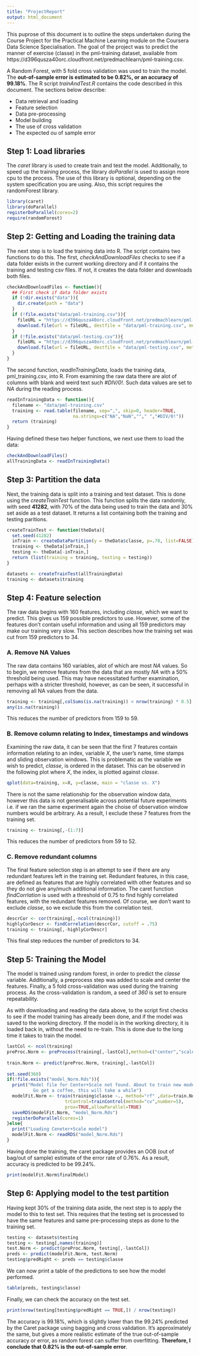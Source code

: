```yaml
---
title: "ProjectReport"
output: html_document
---
```


This puprose of this document is to outline the steps undertaken during the Course Project for the Practical Machine Learning module on the Coursera Data Science Specialisation. The goal of the project was to predict the manner of exercise (classe) in the pml-training dataset, available from https://d396qusza40orc.cloudfront.net/predmachlearn/pml-training.csv. 

A Random Forest, with 5 fold cross validation was used to train the model. The **out-of-sample error is estimated to be 0.82%, or an accuracy of 99.18%**. The R script *trainAndTest.R* contains the code described in this document. The sections below describe:

* Data retrieval and loading
* Feature selection
* Data pre-processing
* Model building 
* The use of cross validation
* The expected ou of sample error 

## Step 1: Load libraries
The *caret* library is used to create train and test the model. Additionally, to speed up the training process, the library *doParallel* is used to assign more cpu to the process. The use of this library is optional, depending on the system specification you are using. Also, this script requires the randomForest library.

```r
library(caret)
library(doParallel)
registerDoParallel(cores=2)
require(randomForest)
```

## Step 2: Getting and Loading the training data
The next step is to load the training data into R. The script contains two functions to do this. The first, *checkAndDownloadFiles* checks to see if a data folder exists in the current working directory and if it contains the training and testing csv files. If not, it creates the data folder and downloads both files.

```r
checkAndDownloadFiles <- function(){
  ## First check if data folder exists
  if (!dir.exists("data")){
    dir.create(path = "data")
  }
  if (!file.exists("data/pml-training.csv")){
    fileURL = "https://d396qusza40orc.cloudfront.net/predmachlearn/pml-training.csv"
    download.file(url = fileURL, destfile = "data/pml-training.csv", method="curl")
  }
  if (!file.exists("data/pml-testing.csv")){
    fileURL = "https://d396qusza40orc.cloudfront.net/predmachlearn/pml-testing.csv"
    download.file(url = fileURL, destfile = "data/pml-testing.csv", method="curl")
  }
}
```

The second function, *readInTrainingData*, loads the training data, pml_training.csv, into R. From examining the raw data there are alot of columns with blank and weird text such *#DIV/0!*. Such data values are set to *NA* during the reading process.

```r
readInTrainingData <- function(){
  filename <- "data/pml-training.csv"
  training <- read.table(filename, sep=",", skip=0, header=TRUE, 
                         na.strings=c("NA","NaN",""," ","#DIV/0!"))
  return (training)
}
```

Having defined these two helper functions, we next use them to load the data:
```r
checkAndDownloadFiles()
allTrainingData <- readInTrainingData() 
```

## Step 3: Partition the data
Next, the training data is split into a training and test dataset. This is done using the *createTrainTest* function. This function splits the data randomly, with seed **41282**, with 70% of the data being used to train the data and 30% set aside as a test dataset. It returns a list containing both the training and testing paritions.

```r
createTrainTest <- function(theData){
  set.seed(41282)
  inTrain <- createDataPartition(y = theData$classe, p=.70, list=FALSE)
  training <- theData[inTrain,]
  testing <- theData[-inTrain,]
  return (list(training = training, testing = testing))
}

datasets <- createTrainTest(allTrainingData)
training <- datasets$training
```

## Step 4: Feature selection
The raw data begins with 160 features, including *classe*, which we want to predict. This gives us 159 possible predictors to use. However, some of the features don't contain useful information and using all 159 predictors may make our training very slow. This section describes how the training set was cut from 159 predictors to 34.

### A. Remove NA Values
The raw data contains 160 variables, alot of which are most *NA* values. So to begin, we remove features from the data that are mostly *NA* with a 50% threshold being used. This may have necessitated further examination, perhaps with a stricter threshold, however, as can be seen, it successful in removing all NA values from the data.

```r
training <- training[,colSums(is.na(training)) < nrow(training) * 0.5]
any(is.na(training))
```

This reduces the number of predictors from 159 to 59.

### B. Remove column relating to Index, timestamps and windows
Examining the raw data, it can be seen that the first 7 features contain information relating to an index, variable *X*, the user's name, time stamps and sliding observation windows. This is problematic as the variable we wish to predict, *classe*, is ordered in the dataset. This can be observed in the following plot where *X*, the index, is plotted against *classe*.

```r
qplot(data=training, x=X, y=classe, main = "classe vs. X")
```

There is not the same relationship for the observation window data, however this data is not generalisable across potential future experiments i.e. if we ran the same experiment again the choise of observation window numbers would be arbitrary. As a result, I exclude these 7 features from the training set.

```r
training <- training[,-(1:7)]
```

This reduces the number of predictors from 59 to 52.

### C. Remove redundant columns
The final feature selection step is an attempt to see if there are any redundant features left in the training set. Redundant features, in this case, are defined as features that are highly correlated with other features and so they do not give any/much additional information. The caret function *findCorrlation* is used with a threshold of 0.75 to find highly correlated features, with the redundant features removed. Of course, we don't want to exclude *classe*, so we exclude this from the correlation test. 
```r
descrCor <- cor(training[,-ncol(training)])
highlyCorDescr <- findCorrelation(descrCor, cutoff = .75)
training <- training[,-highlyCorDescr]
```

This final step reduces the number of predictors to 34. 

## Step 5: Training the Model
The model is trained using random forest, in order to predict the *classe* variable. Additionally, a preprocess step was added to scale and center the features. Finally, a 5 fold cross-validation was used during the training process. As the cross-validation is random, a seed of *360* is set to ensure repeatability.

As with downloading and reading the data above, to the script first checks to see if the model training has already been done, and if the model was saved to the working directory. If the model is in the working directory, it is loaded back in, without the need to re-train. This is done due to the long time it takes to train the model. 

```r
lastCol <- ncol(training)
preProc.Norm <- preProcess(training[,-lastCol],method=c("center","scale"))
  
train.Norm <- predict(preProc.Norm, training[,-lastCol])
  
set.seed(360)
if(!file.exists("model_Norm.Rds")){
  print("Model file for Center+Scale not found. About to train new model. 
          Go get a coffee, this will take a while")
  modelFit.Norm <- train(training$classe ~., method="rf" ,data=train.Norm,
                      trControl=trainControl(method="cv",number=5),
                      prox=TRUE,allowParallel=TRUE)
  saveRDS(modelFit.Norm, "model_Norm.Rds")
  registerDoParallel(cores=1)
}else{
  print("Loading Ceneter+Scale model")
  modelFit.Norm <- readRDS("model_Norm.Rds") 
}
```

Having done the training, the caret package provides an OOB (out of bag/out of sample) estimate of the error rate of 0.76%. As a result, accuracy is predicted to be 99.24%.

```r
print(modelFit.Norm$finalModel)
```

## Step 6: Applying model to the test partition
Having kept 30% of the training data aside, the next step is to apply the model to this to test set. This requires that the testing set is processed to have the same features and same pre-processing steps as done to the training set. 

```r
testing <- datasets$testing
testing <- testing[,names(training)]
test.Norm <- predict(preProc.Norm, testing[,-lastCol])
preds <- predict(modelFit.Norm, test.Norm)
testing$predRight <- preds == testing$classe
```

We can now print a table of the predictions to see how the model performed. 
```r
table(preds, testing$classe)
```

Finally, we can check the accuracy on the test set.
```r
print(nrow(testing[testing$predRight == TRUE,]) / nrow(testing))
```

The accuracy is 99.18%, which is slightly lower than the 99.24% predicted by the Caret package using bagging and cross validation. It's approximately the same, but gives a more realistic estimate of the true out-of-sample accuracy or error, as random forest can suffer from overfitting. **Therefore, I conclude that 0.82% is the out-of-sample error**.
